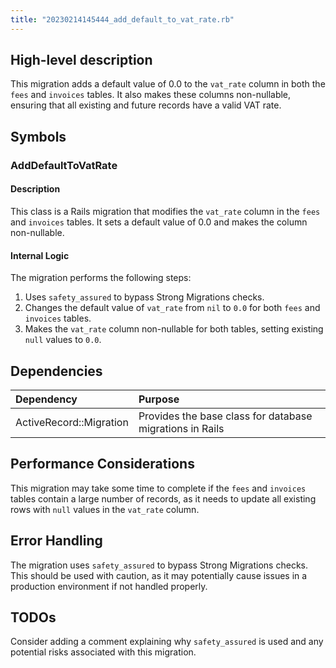 ```yaml
---
title: "20230214145444_add_default_to_vat_rate.rb"
---
```


## High-level description
This migration adds a default value of 0.0 to the `vat_rate` column in both the `fees` and `invoices` tables. It also makes these columns non-nullable, ensuring that all existing and future records have a valid VAT rate.

## Symbols

### AddDefaultToVatRate
#### Description
This class is a Rails migration that modifies the `vat_rate` column in the `fees` and `invoices` tables. It sets a default value of 0.0 and makes the column non-nullable.

#### Internal Logic
The migration performs the following steps:
1. Uses `safety_assured` to bypass Strong Migrations checks.
2. Changes the default value of `vat_rate` from `nil` to `0.0` for both `fees` and `invoices` tables.
3. Makes the `vat_rate` column non-nullable for both tables, setting existing `null` values to `0.0`.

## Dependencies
| Dependency | Purpose |
|:-----------|:--------|
| ActiveRecord::Migration | Provides the base class for database migrations in Rails |

## Performance Considerations
This migration may take some time to complete if the `fees` and `invoices` tables contain a large number of records, as it needs to update all existing rows with `null` values in the `vat_rate` column.

## Error Handling
The migration uses `safety_assured` to bypass Strong Migrations checks. This should be used with caution, as it may potentially cause issues in a production environment if not handled properly.

## TODOs
Consider adding a comment explaining why `safety_assured` is used and any potential risks associated with this migration.